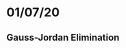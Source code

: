 # 01/07/20

## Gauss-Jordan Elimination

\begin{equation}
    \begin{cases} 
      -x_{1}  +  4x_{2} +  4x_{3} =  -4\\
      -x_{1}  - x_{3} =  0 
    \end{cases}
\end{equation}

\begin{equation*}
A = 
\begin{pmatrix}
1 & 2 & 3 \\
4 & 5 & 6 \\
7 & 8 & 9
\end{pmatrix}
\end{equation*}
